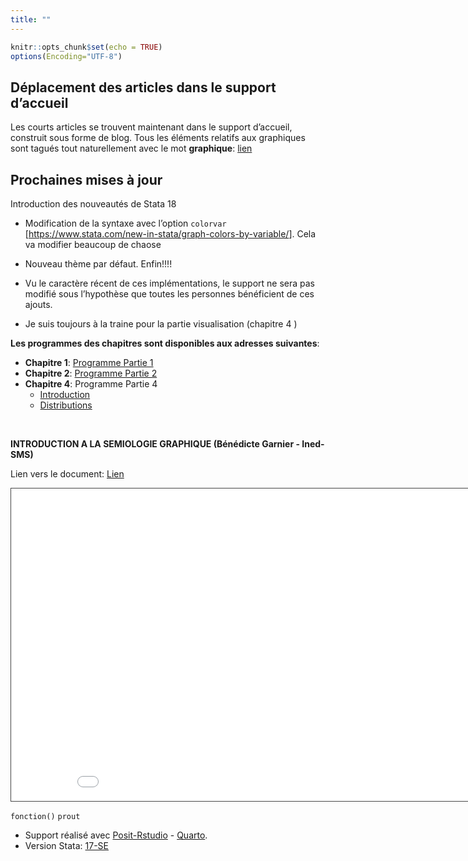 ```yaml
---
title: ""
---
```



```r
knitr::opts_chunk$set(echo = TRUE)
options(Encoding="UTF-8")
```

::: {.callout-important}

## Déplacement des articles dans le support d'accueil

Les courts articles se trouvent maintenant dans le support d'accueil, construit sous forme de blog. Tous les éléments relatifs aux graphiques sont tagués tout naturellement avec le mot **graphique**: [lien](https://mthevenin.github.io/stata_fr/articles/)

:::

::: {.callout-important}
## Prochaines mises à jour

Introduction des nouveautés de Stata 18

- Modification de la syntaxe avec l'option `colorvar` [<https://www.stata.com/new-in-stata/graph-colors-by-variable/>]. Cela va modifier beaucoup de chaose
- Nouveau thème par défaut. Enfin!!!! 
- Vu le caractère récent de ces implémentations, le support ne sera pas modifié sous l'hypothèse que toutes les personnes bénéficient de ces ajouts.


- Je suis toujours à la traine  pour la partie visualisation (chapitre 4 )

:::

**Les programmes des chapitres sont disponibles aux adresses suivantes**: 

* **Chapitre 1**: [Programme Partie 1](formation/programme_p1.do)
* **Chapitre 2**: [Programme Partie 2](formation/programme_p2.do)
* **Chapitre 4**: Programme Partie 4
  *  [Introduction](formation/programme_p4a.do)
  * [Distributions](formation/programme_p4b.do)

<br>

**INTRODUCTION A LA SEMIOLOGIE GRAPHIQUE (Bénédicte Garnier - Ined-SMS)**

Lien vers le document: [Lien](BGIntro_ppt.pdf)

<iframe src="BGIntro_ppt.pdf" height="500" width="900" style="border: 1px solid #464646;" allowfullscreen="" allow="autoplay"></iframe>

`fonction()`  `prout`



-    Support réalisé avec [Posit-Rstudio](https://posit.co/) - [Quarto](https://quarto.org).
-    Version Stata: [17-SE](https://www.stata.com/)

